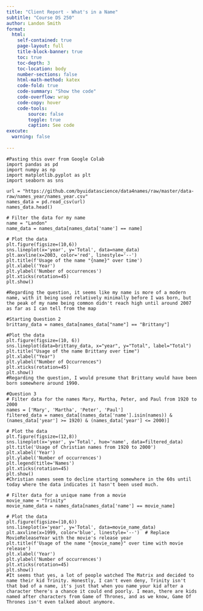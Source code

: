 ```yaml
---
title: "Client Report - What's in a Name"
subtitle: "Course DS 250"
author: Landon Smith
format:
  html:
    self-contained: true
    page-layout: full
    title-block-banner: true
    toc: true
    toc-depth: 3
    toc-location: body
    number-sections: false
    html-math-method: katex
    code-fold: true
    code-summary: "Show the code"
    code-overflow: wrap
    code-copy: hover
    code-tools:
        source: false
        toggle: true
        caption: See code
execute: 
  warning: false
    
---
```


````
#Pasting this over from Google Colab
import pandas as pd
import numpy as np
import matplotlib.pyplot as plt
import seaborn as sns

url = "https://github.com/byuidatascience/data4names/raw/master/data-raw/names_year/names_year.csv"
names_data = pd.read_csv(url)
names_data.head()
````

````
# Filter the data for my name
name = "Landon"
name_data = names_data[names_data['name'] == name]

# Plot the data
plt.figure(figsize=(10,6))
sns.lineplot(x='year', y='Total', data=name_data)
plt.axvline(x=2003, color='red', linestyle='--')  
plt.title(f'Usage of the name "{name}" over time')
plt.xlabel('Year')
plt.ylabel('Number of occurrences')
plt.xticks(rotation=45)
plt.show()

#Regarding the question, it seems like my name is more of a modern name, with it being used relatively minimally before I was born, but the peak of my name being common didn't reach high until around 2007 as far as I can tell from the map
````

````
#Starting Question 2
brittany_data = names_data[names_data["name"] == "Brittany"]

#Plot the data
plt.figure(figsize=(10, 6))
sns.lineplot(data=brittany_data, x="year", y="Total", label="Total")
plt.title("Usage of the name Brittany over time")
plt.xlabel("Year")
plt.ylabel("Number of Occurrences")
plt.xticks(rotation=45)
plt.show()
#Regarding the question, I would presume that Brittany would have been born somewhere around 1990.
````

````
#Question 3
# Filter data for the names Mary, Martha, Peter, and Paul from 1920 to 2000
names = ['Mary', 'Martha', 'Peter', 'Paul']
filtered_data = names_data[(names_data['name'].isin(names)) & (names_data['year'] >= 1920) & (names_data['year'] <= 2000)]

# Plot the data
plt.figure(figsize=(12,8))
sns.lineplot(x='year', y='Total', hue='name', data=filtered_data)
plt.title('Usage of Christian names from 1920 to 2000')
plt.xlabel('Year')
plt.ylabel('Number of occurrences')
plt.legend(title='Names')
plt.xticks(rotation=45)
plt.show()
#Christian names seem to decline starting somewhere in the 60s until today where the data indicates it hasn't been used much.

````

````
# Filter data for a unique name from a movie
movie_name = "Trinity" 
movie_name_data = names_data[names_data['name'] == movie_name]

# Plot the data
plt.figure(figsize=(10,6))
sns.lineplot(x='year', y='Total', data=movie_name_data)
plt.axvline(x=1999, color='blue', linestyle='--')  # Replace MovieReleaseYear with the movie's release year
plt.title(f'Usage of the name "{movie_name}" over time with movie release')
plt.xlabel('Year')
plt.ylabel('Number of occurrences')
plt.xticks(rotation=45)
plt.show()
#It seems that yes, a lot of people watched The Matrix and decided to name their kid Trinity. Honestly, I can't even deny, Trinity isn't that bad of a name, it's just that when you name your kid after a character there's a chance it could end poorly. I mean, there are kids named after characters from Game of Thrones, and as we know, Game Of Thrones isn't even talked about anymore.
````
